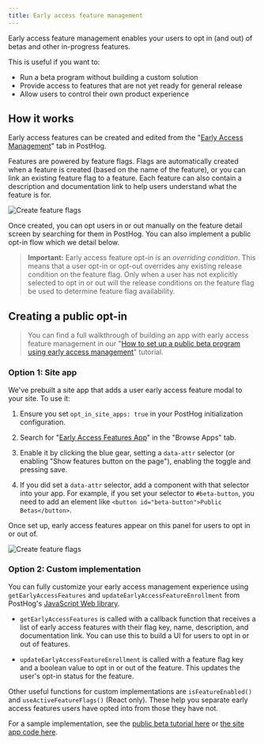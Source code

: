 ```yaml
---
title: Early access feature management
---
```


Early access feature management enables your users to opt in (and out) of betas and other in-progress features. 

This is useful if you want to:
- Run a beta program without building a custom solution
- Provide access to features that are not yet ready for general release
- Allow users to control their own product experience

## How it works

Early access features can be created and edited from the "[Early Access Management](https://app.posthog.com/early_access_features)" tab in PostHog.

Features are powered by feature flags. Flags are automatically created when a feature is created (based on the name of the feature), or you can link an existing feature flag to a feature. Each feature can also contain a description and documentation link to help users understand what the feature is for.

![Create feature flags](../../images/features/feature-flags/create-feature-release.png)

Once created, you can opt users in or out manually on the feature detail screen by searching for them in PostHog. You can also implement a public opt-in flow which we detail below.

> **Important:** Early access feature opt-in is an *overriding condition*. This means that a user opt-in or opt-out overrides any existing release condition on the feature flag. Only when a user has not explicitly selected to opt in or out will the release conditions on the feature flag be used to determine feature flag availability.

## Creating a public opt-in

> You can find a full walkthrough of building an app with early access feature management in our "[How to set up a public beta program using early access management](/tutorials/public-beta-program)" tutorial.

### Option 1: Site app

We've prebuilt a site app that adds a user early access feature modal to your site. To use it:

1. Ensure you set `opt_in_site_apps: true` in your PostHog initialization configuration.

2. Search for "[Early Access Features App](https://app.posthog.com/project/apps?name=Early%20Access)" in the "Browse Apps" tab.

3. Enable it by clicking the blue gear, setting a `data-attr` selector (or enabling "Show features button on the page"), enabling the toggle and pressing save.

4. If you did set a `data-attr` selector, add a component with that selector into your app. For example, if you set your selector to `#beta-button`, you need to add an element like `<button id="beta-button">Public Betas</button>`.

Once set up, early access features appear on this panel for users to opt in or out of.

![Create feature flags](../../images/features/feature-flags/early-access-feature-demo.png)

### Option 2: Custom implementation

You can fully customize your early access management experience using `getEarlyAccessFeatures` and `updateEarlyAccessFeatureEnrollment` from PostHog's [JavaScript Web library](/docs/libraries/js#early-access-feature-management).

- `getEarlyAccessFeatures` is called with a callback function that receives a list of early access features with their flag key, name, description, and documentation link. You can use this to build a UI for users to opt in or out of features.

- `updateEarlyAccessFeatureEnrollment` is called with a feature flag key and a boolean value to opt in or out of the feature. This updates the user's opt-in status for the feature.

Other useful functions for custom implementations are `isFeatureEnabled()` and `useActiveFeatureFlags()` (React only). These help you separate early access features users have opted into from those they have not.

For a sample implementation, see the [public beta tutorial here](/tutorials/public-beta-program#creating-a-beta-opt-in-page) or [the site app code here](https://github.com/PostHog/early-access-features-app/blob/main/site.ts).
